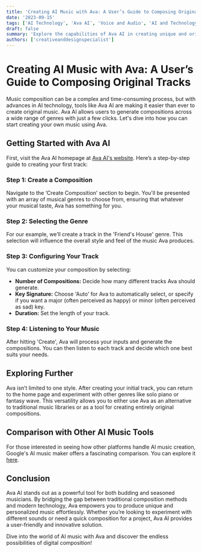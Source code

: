 ```yaml
---
title: 'Creating AI Music with Ava: A User’s Guide to Composing Original Tracks'
date: '2023-09-15'
tags: ['AI Technology', 'Ava AI', 'Voice and Audio', 'AI and Technology']
draft: false
summary: 'Explore the capabilities of Ava AI in creating unique and original music compositions with just a few clicks. This guide walks you through the process of selecting genres, composing music, and understanding music fundamentals like key signatures.'
authors: ['creativeanddesignspecialist']
---
```


# Creating AI Music with Ava: A User’s Guide to Composing Original Tracks

Music composition can be a complex and time-consuming process, but with advances in AI technology, tools like Ava AI are making it easier than ever to create original music. Ava AI allows users to generate compositions across a wide range of genres with just a few clicks. Let's dive into how you can start creating your own music using Ava.

## Getting Started with Ava AI

First, visit the Ava AI homepage at [Ava AI's website](https://www.aiva.ai/). Here’s a step-by-step guide to creating your first track:

### Step 1: Create a Composition

Navigate to the ‘Create Composition’ section to begin. You'll be presented with an array of musical genres to choose from, ensuring that whatever your musical taste, Ava has something for you.

### Step 2: Selecting the Genre

For our example, we’ll create a track in the 'Friend's House' genre. This selection will influence the overall style and feel of the music Ava produces.

### Step 3: Configuring Your Track

You can customize your composition by selecting:
- **Number of Compositions:** Decide how many different tracks Ava should generate.
- **Key Signature:** Choose 'Auto' for Ava to automatically select, or specify if you want a major (often perceived as happy) or minor (often perceived as sad) key.
- **Duration:** Set the length of your track.

### Step 4: Listening to Your Music

After hitting 'Create', Ava will process your inputs and generate the compositions. You can then listen to each track and decide which one best suits your needs.

## Exploring Further

Ava isn’t limited to one style. After creating your initial track, you can return to the home page and experiment with other genres like solo piano or fantasy wave. This versatility allows you to either use Ava as an alternative to traditional music libraries or as a tool for creating entirely original compositions.

## Comparison with Other AI Music Tools

For those interested in seeing how other platforms handle AI music creation, Google's AI music maker offers a fascinating comparison. You can explore it [here](https://google-research.github.io/seanet/musiclm/examples/).

## Conclusion

Ava AI stands out as a powerful tool for both budding and seasoned musicians. By bridging the gap between traditional composition methods and modern technology, Ava empowers you to produce unique and personalized music effortlessly. Whether you’re looking to experiment with different sounds or need a quick composition for a project, Ava AI provides a user-friendly and innovative solution.

Dive into the world of AI music with Ava and discover the endless possibilities of digital composition!

